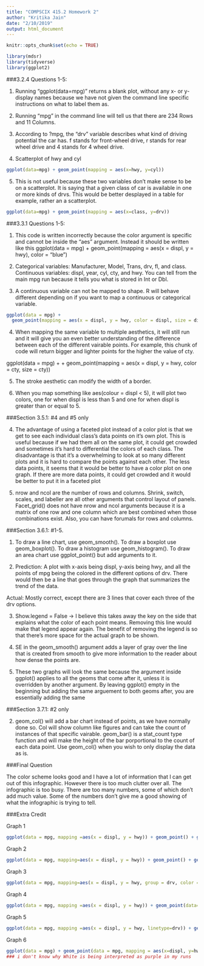 ```yaml
---
title: "COMPSCIX 415.2 Homework 2"
author: "Kritika Jain"
date: "2/10/2019"
output: html_document
---
```


```r
knitr::opts_chunk$set(echo = TRUE)
```

```r
library(mdsr)
library(tidyverse)
library(ggplot2)
```


###3.2.4 Questions 1-5:

1. Running "ggplot(data=mpg)" returns a blank plot, without any x- or y- display names because we have not given the command line specific instructions on what to label them as.

2. Running "mpg" in the command line will tell us that there are 234 Rows and 11 Columns.

3. According to ?mpg, the "drv" variable describes what kind of driving potential the car has. f stands for front-wheel drive, r stands for rear wheel drive and 4 stands for 4 wheel drive.

4. Scatterplot of hwy and cyl
```r
ggplot(data=mpg) + geom_point(mapping = aes(x=hwy, y=cyl))
```

5. This is not useful because these two variables don't make sense to be on a scatterplot. It is saying that a given class of car is available in one or more kinds of drvs. This would be better desplayed in a table for example, rather an a scatterplot.
```r
ggplot(data=mpg) + geom_point(mapping = aes(x=class, y=drv))
```


###3.3.1 Questions 1-5:

1. This code is written incorrectly because the color argument is specific and cannot be inside the "aes" argument. Instead it should be written like this
ggplot(data = mpg) + 
  geom_point(mapping = aes(x = displ, y = hwy), color = "blue")
  
2. Categorical variables: Manufacturer, Model, Trans, drv, fl, and class. Continuous variables: displ, year, cyl, cty, and hwy. You can tell from the main mpg run because it tells you what is stored in Int or Dbl.

3. A continuous variable can not be mapped to shape. R will behave different depending on if you want to map a continuous or categorical variable. 


```r
ggplot(data = mpg) + 
  geom_point(mapping = aes(x = displ, y = hwy, color = displ, size = displ,))
```

4. When mapping the same variable to multiple aesthetics, it will still run and it will give you an even better understanding of the difference between each of the different vairable points. For example, this chunk of code will return bigger and lighter points for the higher the value of cty.

ggplot(data = mpg) + 
+   geom_point(mapping = aes(x = displ, y = hwy, color = cty, size = cty))

5. The stroke aesthetic can modify the width of a border.

6. When you map something like aes(colour = displ < 5), it will plot two colors, one for when displ is less than 5 and one for when displ is greater than or equal to 5.


###Section 3.5.1: #4 and #5 only

4. The advantage of using a faceted plot instead of a color plot is that we get to see each individual class's data points on it's own plot. This is useful because if we had them all on the same plot, it could get crowded and sometimes it's hard to differential the colors of each class. The disadvantage is that it's a overwhelming to look at so many different plots and it is hard to compare the points against each other. The less data points, it seems that it would be better to have a color plot on one graph. If there are more data points, it could get crowded and it would be better to put it in a faceted plot

5. nrow and ncol are the number of rows and columns. Shrink, switch, scales, and labeller are all other arguments that control layout of panels. Facet_grid() does not have nrow and ncol arguments because it is a matrix of one row and one column which are best combined when those combinations exist. Also, you can have forumals for rows and columns.


###Section 3.6.1: #1-5.

1. To draw a line chart, use geom_smooth(). To draw a boxplot use geom_boxplot(). To draw a histogram use geom_histogram(). To draw an area chart use ggplot_point() but add arguments to it.

2. Prediction: A plot with x-axis being displ, y-axis being hwy, and all the points of mpg being the colored in the different options of drv. There would then be a line that goes through the graph that summarizes the trend of the data.

Actual: Mostly correct, except there are 3 lines that cover each three of the drv options.

3. Show.legend = False -> I believe this takes away the key on the side that explains what the color of each point means. Removing this line would make that legend appear again. The benefit of removing the legend is so that there's more space for the actual graph to be shown.

4. SE in the geom_smooth() argument adds a layer of gray over the line that is created from smooth to give more information to the reader about how dense the points are.

5. These two graphs will look the same because the argument inside ggplot() applies to all the geoms that come after it, unless it is overridden by another argument. By leaving ggplot() empty in the beginning but adding the same arguement to both geoms after, you are essentially adding the same 

###Section 3.7.1: #2 only

2. geom_col() will add a bar chart instead of points, as we have normally done so. Col will show column like figures and can take the count of instances of that specific vairable. geom_bar() is a stat_count type function and will make the height of the bar porportional to the count of each data point. Use geom_col() when you wish to only display the data as is.



###Final Question

The color scheme looks good and I have a lot of information that I can get out of this infographic. However there is too much clutter over all. The infographic is too busy. There are too many numbers, some of which don't add much value. Some of the numbers don't give me a good showing of what the infographic is trying to tell.



###Extra Credit

Graph 1

```r
ggplot(data = mpg, mapping =aes(x = displ, y = hwy)) + geom_point() + geom_smooth(se = FALSE, show.legend = FALSE)
```

Graph 2

```r
ggplot(data = mpg, mapping=aes(x = displ, y = hwy)) + geom_point() + geom_smooth(data = mpg, mapping = aes(x=displ, y=hwy, group = drv), se = FALSE, show.legend = FALSE)
```

Graph 3

```r
ggplot(data = mpg, mapping=aes(x = displ, y = hwy, group = drv, color = drv), se = FALSE) + geom_point() + geom_smooth(se = FALSE)
```

Graph 4

```r
ggplot(data = mpg, mapping =aes(x = displ, y = hwy)) + geom_point(data=mpg, mapping = aes(x=displ, y=hwy, color=drv)) + geom_smooth(se = FALSE)
```

Graph 5

```r
ggplot(data = mpg, mapping =aes(x = displ, y = hwy, linetype=drv)) + geom_point(data=mpg, mapping = aes(x=displ, y=hwy, color=drv)) + geom_smooth(se = FALSE)
```

Graph 6

```r
ggplot(data = mpg) + geom_point(data = mpg, mapping = aes(x=displ, y=hwy, group=drv,stroke = 5), color = "white") + geom_point(data = mpg, mapping = aes(x=displ, y=hwy, color = drv))
### i don't know why White is being interpreted as purple in my runs
```



